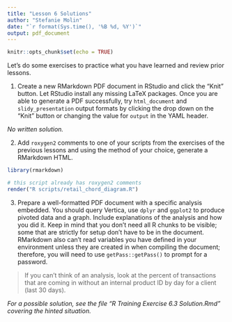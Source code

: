 ```yaml
---
title: "Lesson 6 Solutions"
author: "Stefanie Molin"
date: "`r format(Sys.time(), '%B %d, %Y')`"
output: pdf_document
---
```


```r
knitr::opts_chunk$set(echo = TRUE)
```

Let's do some exercises to practice what you have learned and review prior lessons.

1. Create a new RMarkdown PDF document in RStudio and click the "Knit" button. Let RStudio install any missing LaTeX packages. Once you are able to generate a PDF successfully, try `html_document` and `slidy_presentation` output formats by clicking the drop down on the "Knit" button or changing the value for `output` in the YAML header.

*No written solution.*

2. Add `roxygen2` comments to one of your scripts from the exercises of the previous lessons and using the method of your choice, generate a RMarkdown HTML.

```r
library(rmarkdown)

# this script already has roxygen2 comments
render("R scripts/retail_chord_diagram.R")
```

3. Prepare a well-formatted PDF document with a specific analysis embedded. You should query Vertica, use `dplyr` and `ggplot2` to produce pivoted data and a graph. Include explanations of the analysis and how you did it. Keep in mind that you don't need all R chunks to be visible; some that are strictly for setup don't have to be in the document. RMarkdown also can't read variables you have defined in your environment unless they are created in when compiling the document; therefore, you will need to use `getPass::getPass()` to prompt for a password.

> If you can't think of an analysis, look at the percent of transactions that are coming in without an internal product ID by day for a client (last 30 days).

*For a possible solution, see the file "R Training Exercise 6.3 Solution.Rmd" covering the hinted situation.*
